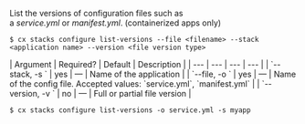 List the versions of configuration files such as a *service.yml* or *manifest.yml*. (containerized apps only)

<Tabs >
<Tab label="Usage">

```shell
$ cx stacks configure list-versions --file <filename> --stack <application name> --version <file version type>
```
</Tab>
    
<Tab label="arguments">
| Argument | Required? | Default | Description |
|  ---  |  ---  |  ---  |  ---  |
| `--stack, -s <application name>` | yes | — | Name of the application |
| `--file, -o <filename>` | yes | — | Name of the config file. Accepted values: `service.yml`, `manifest.yml` |
| `--version, -v <file version type>` | no | — | Full or partial file version |
</Tab>
<Tab label="examples">

```shell
$ cx stacks configure list-versions -o service.yml -s myapp
```

</Tab>
</Tabs>